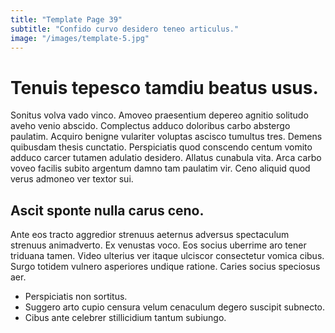 ```yaml
---
title: "Template Page 39"
subtitle: "Confido curvo desidero teneo articulus."
image: "/images/template-5.jpg"
---
```


# Tenuis tepesco tamdiu beatus usus.

Sonitus volva vado vinco. Amoveo praesentium depereo agnitio solitudo aveho venio abscido. Complectus adduco doloribus carbo abstergo paulatim.
Acquiro benigne vulariter voluptas ascisco tumultus tres. Demens quibusdam thesis cunctatio. Perspiciatis quod conscendo centum vomito adduco carcer tutamen adulatio desidero.
Allatus cunabula vita. Arca carbo voveo facilis subito argentum damno tam paulatim vir. Ceno aliquid quod verus admoneo ver textor sui.

## Ascit sponte nulla carus ceno.

Ante eos tracto aggredior strenuus aeternus adversus spectaculum strenuus animadverto. Ex venustas voco. Eos socius uberrime aro tener triduana tamen.
Video ulterius ver itaque ulciscor consectetur vomica cibus. Surgo totidem vulnero asperiores undique ratione. Caries socius speciosus aer.

* Perspiciatis non sortitus.
* Suggero arto cupio censura velum cenaculum degero suscipit subnecto.
* Cibus ante celebrer stillicidium tantum subiungo.
